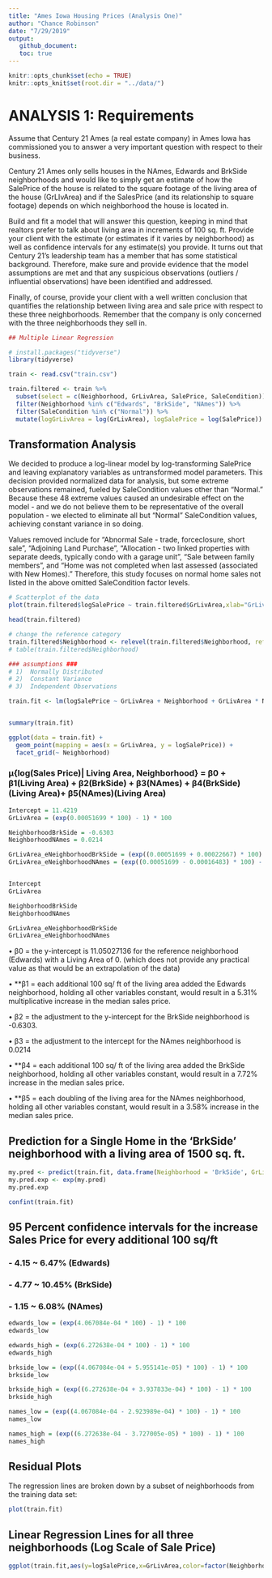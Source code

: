 ```yaml
---
title: "Ames Iowa Housing Prices (Analysis One)"
author: "Chance Robinson"
date: "7/29/2019"
output:
   github_document:
   toc: true
---
```


```r
knitr::opts_chunk$set(echo = TRUE)
knitr::opts_knit$set(root.dir = "../data/")

```

# ANALYSIS 1:  Requirements

Assume that Century 21 Ames (a real estate company) in Ames Iowa has commissioned you to answer a very important question with respect to their business.  

Century 21 Ames only sells houses in the NAmes, Edwards and BrkSide neighborhoods and would like to simply get an estimate of how the SalePrice of the house is related to the square footage of the living area of the house (GrLIvArea) and if the SalesPrice (and its relationship to square footage) depends on which neighborhood the house is located in. 

Build and fit a model that will answer this question, keeping in mind that realtors prefer to talk about living area in increments of 100 sq. ft. Provide your client with the estimate (or estimates if it varies by neighborhood) as well as confidence intervals for any estimate(s) you provide. It turns out that Century 21’s leadership team has a member that has some statistical background. Therefore, make sure and provide evidence that the model assumptions are met and that any suspicious observations (outliers / influential observations) have been identified and addressed. 

Finally, of course, provide your client with a well written conclusion that quantifies the relationship between living area and sale price with respect to these three neighborhoods. Remember that the company is only concerned with the three neighborhoods they sell in.



```r
## Multiple Linear Regression

# install.packages("tidyverse")
library(tidyverse)

train <- read.csv("train.csv")

train.filtered <- train %>% 
  subset(select = c(Neighborhood, GrLivArea, SalePrice, SaleCondition)) %>%
  filter(Neighborhood %in% c("Edwards", "BrkSide", "NAmes")) %>%
  filter(SaleCondition %in% c("Normal")) %>%
  mutate(logGrLivArea = log(GrLivArea), logSalePrice = log(SalePrice))
```



## Transformation Analysis

We decided to produce a log-linear model by log-transforming SalePrice and leaving explanatory variables as untransformed model parameters. This decision provided normalized data for analysis, but some extreme observations remained, fueled by SaleCondition values other than "Normal." Because these 48 extreme values caused an undesirable effect on the model - and we do not believe them to be representative of the overall population - we elected to eliminate all but "Normal" SaleCondition values, achieving constant variance in so doing. 

Values removed include for "Abnormal Sale - trade, forceclosure, short sale", "Adjoining Land Purchase", "Allocation - two linked properties with separate deeds, typically condo with a garage unit", "Sale between family members", and "Home was not completed when last assessed (associated with New Homes)." Therefore, this study focuses on normal home sales not listed in the above omitted SaleCondition factor levels.


```r
# Scatterplot of the data
plot(train.filtered$logSalePrice ~ train.filtered$GrLivArea,xlab="GrLivArea", ylab="logSalePrice")
```



```r
head(train.filtered)

# change the reference category
train.filtered$Neighborhood <- relevel(train.filtered$Neighborhood, ref="Edwards")
# table(train.filtered$Neighborhood)

### assumptions ###
# 1)  Normally Distributed
# 2)  Constant Variance
# 3)  Independent Observations

```
```r
train.fit <- lm(logSalePrice ~ GrLivArea + Neighborhood + GrLivArea * Neighborhood, data = train.filtered)


summary(train.fit)
```

```r
ggplot(data = train.fit) +
  geom_point(mapping = aes(x = GrLivArea, y = logSalePrice)) +
  facet_grid(~ Neighborhood)
```



### μ{log(Sales Price)| Living Area, Neighborhood} = β0 + β1(Living Area) + β2(BrkSide) + β3(NAmes) + β4(BrkSide)(Living Area)+ β5(NAmes)(Living Area) 

```r

Intercept = 11.4219
GrLivArea = (exp(0.00051699 * 100) - 1) * 100

NeighborhoodBrkSide = -0.6303
NeighborhoodNAmes = 0.0214

GrLivArea_eNeighborhoodBrkSide = (exp((0.00051699 + 0.00022667) * 100) - 1) * 100
GrLivArea_eNeighborhoodNAmes = (exp((0.00051699 - 0.00016483) * 100) - 1) * 100


Intercept
GrLivArea

NeighborhoodBrkSide
NeighborhoodNAmes

GrLivArea_eNeighborhoodBrkSide
GrLivArea_eNeighborhoodNAmes

```


•	β0 = the y-intercept is 11.05027136 for the reference neighborhood (Edwards) with a Living Area of 0.  (which does not provide any practical value as that would be an extrapolation of the data)

•	**β1 = each additional 100 sq/ ft of the living area added the Edwards neighborhood, holding all other variables constant, would result in a 5.31% multiplicative increase in the median sales price.

•	β2 = the adjustment to the y-intercept for the BrkSide neighborhood is -0.6303.  

•	β3 = the adjustment to the intercept for the NAmes neighborhood is 0.0214

•	**β4 = each additional 100 sq/ ft of the living area added the BrkSide neighborhood, holding all other variables constant, would result in a 7.72% increase in the median sales price.

•	**β5 = each doubling of the living area for the NAmes neighborhood, holding all other variables constant, would result in a 3.58% increase in the median sales price.




## Prediction for a Single Home in the 'BrkSide' neighborhood with a living area of 1500 sq. ft.

```r
my.pred <- predict(train.fit, data.frame(Neighborhood = 'BrkSide', GrLivArea = 1500))
my.pred.exp <- exp(my.pred)
my.pred.exp
```


```r
confint(train.fit)
```


## 95 Percent confidence intervals for the increase Sales Price for every additional 100 sq/ft

### - 4.15 ~ 6.47% (Edwards)
### - 4.77 ~ 10.45% (BrkSide)
### - 1.15 ~ 6.08% (NAmes)

```r

edwards_low = (exp(4.067084e-04 * 100) - 1) * 100
edwards_low

edwards_high = (exp(6.272638e-04 * 100) - 1) * 100
edwards_high

```

```r

brkside_low = (exp((4.067084e-04 + 5.955141e-05) * 100) - 1) * 100
brkside_low

brkside_high = (exp((6.272638e-04 + 3.937833e-04) * 100) - 1) * 100
brkside_high

```


```r

names_low = (exp((4.067084e-04 - 2.923989e-04) * 100) - 1) * 100
names_low

names_high = (exp((6.272638e-04 - 3.727005e-05) * 100) - 1) * 100
names_high

```


## Residual Plots

The regression lines are broken down by a subset of neighborhoods from the training data set:
```r
plot(train.fit)
```


## Linear Regression Lines for all three neighborhoods (Log Scale of Sale Price)

```r
ggplot(train.fit,aes(y=logSalePrice,x=GrLivArea,color=factor(Neighborhood)))+geom_point()+stat_smooth(method="lm",se=FALSE)
```
